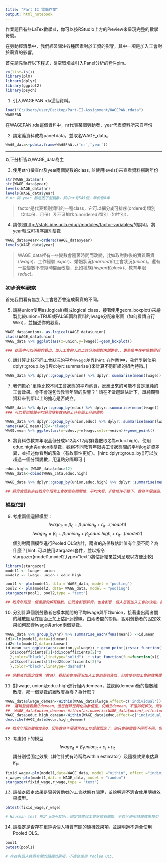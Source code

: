 ```yaml
---
title: "Part II 電腦作業"
output: html_notebook
---
```

作業題目有些LaTex數學式，你可以按RStudio上方的Preview來呈現完整的數學符號。

在勞動經濟學中，我們經常關注各種因素對於工資的影響，其中一項是加入工會對於薪資的影響。

首先請先執行以下程式，清空環境並引入Panel分析的套件plm。
```r
rm(list=ls())
library(plm)
library(dplyr)
library(ggplot2)
library(psych)
```


1. 引入WAGEPAN.rda這個資料。
```r
load("C:/Users/user/Desktop/Part-II-Assignment/WAGEPAN.rdata")
WAGEPAN
```

在WAGEPAN.rda這個資料中，nr代表某個勞動者，year代表資料所來自年份

2. 請定義資料成為panel data，並取名WAGE_data。
```r
WAGE_data<-pdata.frame(WAGEPAN,c("nr","year"))
```

***
以下分析皆以WAGE_data為主

3. 使用str()檢查nr及year兩個變數的class, 並使用levels()來查看資料橫跨年份
```r
str(WAGE_data$nr)
str(WAGE_data$year)
levels(WAGE_data$nr)
levels(WAGE_data$year)
# nr 與 year 都是因子型變數，其中nr有545個，年份有8年

```

> factor是代表類別資料的一種class，它可以細分成可排序(ordered)類別（如年份、月份）及不可排序(unordered)類別（如性別）。

4. 請依照<http://stats.idre.ucla.edu/r/modules/factor-variables/>的說明，將year轉成可排序類別變數
```r
WAGE_data$year<-ordered(WAGE_data$year)
levels(WAGE_data$year)
```


> WAGE_data裡有一些變數會隨著時間而改變，比如取對數後的實質薪資($lwage$)、工作經驗($exper$)、婚姻狀況($married$)和工會狀況($union$)。還有一些變數不會隨時間而改變，比如種族($hispan$和$black$)、教育年限($educ$)。

### 初步資料觀察
首先我們看有無加入工會是否會造成薪資的不同。

5. 請將union使用as.logical()轉成logical  class，接著使用geom_boxplot()來繪製比較union=TRUE或FALSE兩群資料的lwage分配箱形圖（如何看請自行Wiki），並描述你的觀察。
```r
WAGE_data$union<- as.logical(WAGE_data$union)
class(WAGE_data$union)
WAGE_data %>% ggplot(aes(x=union,y=lwage))+geom_boxplot()

### 從圖中可以明顯的看出，加入工會的人的工資分佈相對來說更窄，，更為集中在中位數附近（四分位距變窄），且其最小值、中位數、上四分位數、下四分位數比沒加入工會的有明顯的提高，但最大值變小，看起來工會有降低高工資，提高低工資，并使工資分佈更為集中的效果。
```


6. 請計算比較不同工會狀況的平均lwage差異[hint: 在作業1中，我們學到使用dplyr::group_by()與dplyr::summarise()來計算不同群組的組內特徵。]
```r
WAGE_data %>% dplyr::group_by(union) %>% dplyr::summarise(mean(lwage))
```

 7. 我們擔心“單純比較不同工會狀態的平均薪資，反應出來的可能不會是單純的工會效果。會不會還包含教育年限的影響？” 請在不做迴歸估計下，單純觀察資料來判斷以上的擔心是否成立。
```r
WAGE_data %>% dplyr::group_by(educ) %>% dplyr::summarise(mean(lwage)) 
### 可以看到總體平均薪資隨著教育的上升有個上升的趨勢 

WAGE_data %>% dplyr::group_by(union,educ) %>% dplyr::summarise(mean(lwage)) -> WAGE.mean
names(WAGE.mean)[3]<-"mlwage"
WAGE.mean %>% ggplot(aes(x=educ,y=mlwage,color=union))+geom_point()

```

8. 將資料依教育年限高低分成≥12與<12兩群(變數取名為educ.high)，使用educ.high與union兩變數，觀察不同教育年限與工會狀態間的平均log薪資差異，並描述你看到的現象（有故事性更好）。[hint: dplyr::group_by()可以放超過一個分類變數，用逗點分隔即可 ]
```r
educ.high<-(WAGE_data$educ>12)
WAGE_data<-cbind(WAGE_data,educ.high)

WAGE_data %>% dplyr::group_by(union,educ.high) %>% dplyr::summarise(mean(lwage))

## 薪資會受到來自教育年限和工會狀態有相關性，平均來看，其他條件不變下，教育年限越高，平均薪資越高（教育提高了人力資本）；加入工會的平均薪資比沒加入高（工會作為一個勞方阻止，提高了工薪階層與資方的議價能力）。
```

### 模型估計
9. 考慮兩個迴歸模型：
$$lwage_{it}	=\beta_{0}+\beta_{1}union_{it}+\epsilon_{it}...(model1)$$
$$lwage_{it}	=\beta_{0}+\beta_{1}union_{it}+\beta_{2}educ.high_{i}+\epsilon_{it}...(model2)$$
個別對兩個模型進行Pooled OLS估計，兩者的$\beta_1$係數估計值有什麼不同？為什麼？[hint: 可以使用stargazer套件，並以指令stargazer(model1,model2,type="text")將估計結果並列呈現以方便比較]
```r
library(stargazer)
model1 <- lwage~ union
model2 <- lwage~ union + educ.high

pool1 <- plm(model1, data = WAGE_data, model = "pooling")
pool2 <- plm(model2, data= WAGE_data, model = "pooling")
stargazer(pool1, pool2,type = "text")

## 教育年限是一個重要的解釋變數，它既會影響薪資，也會影響一個人是否加入工會的決定。如我們之前箱形圖看到的，加入工會的工資雖然會提高，但會更集中在平均值附近，也許接受高等教育的人對自己有更大的期望，因此會選擇不加入工會以謀求更高的薪資。
```

10. 分別計算個別勞動者在樣本期間的平均lwage與平均union，接著畫出兩者間的離散圖及在圖面上加上估計迴歸線。由兩者間的關係，說明勞動者的固定效果如何影響lwage與union兩個變數。
```r
WAGE_data %>% group_by(nr) %>% summarise_each(funs(mean)) ->id.mean
id1<-lm(model1,data=id.mean)
id2<-lm(model2,data=id.mean)
id.mean %>% ggplot(aes(x=union,y=lwage)) + geom_point()+stat_function(fun=function(x){
  id1$coefficients[1]+id1$coefficients[2]*x
  },color="black",linetype="solid")  + stat_function(fun=function(x){
  id2$coefficients[1]+id2$coefficients[2]*x
  },color="black",linetype="dashed")

## 勞動者的固定效果（教育），看起來會使得沒加入工會的薪資降低，但會使參加工會的效果提升
```


11. 對lwage, union及educ.high進行組內demean，並觀察demean後的變數離散度，那一個變數的離散度為零？為什麼？
```r
WAGE_data$lwage_demean<-Within(WAGE_data$lwage,effect=c('individual'))
##  邏輯型變數無法demean，但是就算是轉化為數值型，仍無法demean，不懂如何解決，所以後面用educ demean 沒用educ_high demean
##  WAGE_data$union_demean<-Within(as.numeric(WAGE_data$union),effect=c('individual'))
WAGE_data$educ.high_demean<-Within(WAGE_data$educ,effect=c('individual'))
describe(WAGE_data$educ.high_demean)

## 教育年限的離散度為0，因為教育年限通常在工作后就固定了，他只會隨個體不同而不同，但并不會隨時間改變，而加入工會、薪資會隨時間變動。
```

12. 考慮如下的模型
$$lwage_{it}=\beta_{1}union_{it}+c_{i}+\epsilon_{it}$$
請分別從固定效果（其估計式有時稱為within estimator）及隨機效果來估算$\beta_1$。
```r
fixid_wage<-plm(model1,data=WAGE_data, model ="within", effect ="individual")
r_wage<-plm(model1,data = WAGE_data, model = "random")
stargazer(fixid_wage,r_wage,type = "text")

```

13. 請檢定固定效果是否與勞動者的工會狀態有關連，並說明適不適合使用隨機效果模型。
```r
phtest(fixid_wage,r_wage)

# Hausman test 檢定 p值小於5%，固定效果與工會狀態有關聯，不適合使用隨機效果模型
```

14. 請檢定是否存在單純與個人特質有關的隨機效果項，並說明適不適合使用Pooled OLS。
```r
pool1
pwtest(pool1)

# 存在與個人特質有關的隨機效果項，不適合使用 Pooled OLS.
```